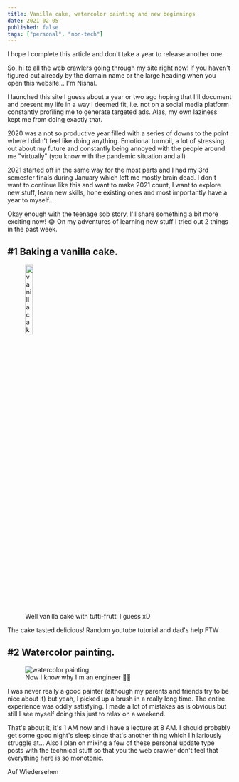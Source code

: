 ```yaml
---
title: Vanilla cake, watercolor painting and new beginnings
date: 2021-02-05
published: false
tags: ["personal", "non-tech"]
---
```


I hope I complete this article and don't take a year to release another one.

So, hi to all the web crawlers going through my site right now! if you haven't figured out already by the domain name or the large heading when you open this website... I'm Nishal.

I launched this site I guess about a year or two ago hoping that I'll document and present my life in a way I deemed fit, i.e. not on a social media platform constantly profiling me to generate targeted ads. Alas, my own laziness kept me from doing exactly that.

2020 was a not so productive year filled with a series of downs to the point where I didn't feel like doing anything. Emotional turmoil, a lot of stressing out about my future and constantly being annoyed with the people around me "virtually" (you know with the pandemic situation and all)

2021 started off in the same way for the most parts and I had my 3rd semester finals during January which left me mostly brain dead. I don't want to continue like this and want to make 2021 count, I want to explore new stuff, learn new skills, hone existing ones and most importantly have a year to myself...

Okay enough with the teenage sob story, I'll share something a bit more exciting now! 😂
On my adventures of learning new stuff I tried out 2 things in the past week.

## #1 Baking a vanilla cake.
<figure>
  <img src="images/vanilla_cake.jpeg" alt="vanilla cake" height="20%"/>
  <figcaption>
    Well vanilla cake with tutti-frutti I guess xD 
  </figcaption>
</figure>

The cake tasted delicious! Random youtube tutorial and dad's help FTW

## #2 Watercolor painting.
<figure>
  <img src="images/watercolor_painting.png" alt="watercolor painting"/>
  <figcaption>
    Now I know why I'm an engineer 🤦‍♂️
  </figcaption>
</figure>

I was never really a good painter (although my parents and friends try to be nice about it) but yeah, I picked up a brush in a really long time. The entire experience was oddly satisfying. I made a lot of mistakes as is obvious but still I see myself doing this just to relax on a weekend.

That's about it, it's 1 AM now and I have a lecture at 8 AM. I should probably get some good night's sleep since that's another thing which I hilariously struggle at... Also I plan on mixing a few of these personal update type posts with the technical stuff so that you the web crawler don't feel that everything here is so monotonic.

Auf Wiedersehen